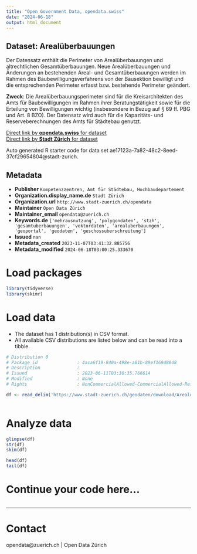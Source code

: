 ```yaml
---
title: "Open Government Data, opendata.swiss"
date: "2024-06-18"
output: html_document
---
```


## Dataset: Arealüberbauungen

Der Datensatz enthält die Perimeter von Arealüberbauungen und altrechtlichen Gesamtüberbauungen. Neue Arealüberbauungen und Änderungen an bestehenden Areal- und Gesamtüberbauungen werden im Rahmen des Baubewilligungsverfahrens von der Bausektion bewilligt und die entsprechenden Perimeter erfasst bzw. bestehende Perimeter geändert.


**Zweck**: Die Arealüberbauungsperimeter sind für die Kreisarchitekten des Amts für Baubewilligungen im Rahmen ihrer Beratungstätigkeit sowie für die Erteilung von Bewilligungen wichtig (insbesondere in Bezug auf § 69 ff. PBG und Art. 8 BZO). Der Datensatz wird auch für die Kapazitäts- und Reserveberechnungen des Amts für Städtebau genutzt.

[Direct link by **opendata.swiss** for dataset](https://opendata.swiss/de/dataset/arealuberbauungen)<br>
[Direct link by **Stadt Zürich** for dataset](https://data.stadt-zuerich.ch/dataset/geo_arealueberbauungen)

Auto generated R starter code for data set ae17123a-7a82-48c2-8eed-37cf29654804@stadt-zurich.

## Metadata

- **Publisher** `Kompetenzzentren, Amt für Städtebau, Hochbaudepartement`
- **Organization.display_name.de** `Stadt Zürich`
- **Organization.url** `http://www.stadt-zuerich.ch/opendata`
- **Maintainer** `Open Data Zürich`
- **Maintainer_email** `opendata@zuerich.ch`
- **Keywords.de** `['mehrausnutzung', 'polygondaten', 'stzh', 'gesamtuberbauungen', 'vektordaten', 'arealuberbauungen', 'geoportal', 'geodaten', 'geschossuberschreitung']`
- **Issued** `nan`
- **Metadata_created** `2023-11-07T03:41:32.885756`
- **Metadata_modified** `2024-06-18T03:00:25.333670`


# Load packages

```r

library(tidyverse)
library(skimr)

```

# Load data

-   The dataset has 1 distribution(s) in CSV format.
-   All available CSV distributions are listed below and can be read into a tibble.

```r

# Distribution 0
# Package_id               : 4aca6f19-840a-498e-a81b-89ef169d88d8
# Description              : 
# Issued                   : 2023-06-11T03:30:35.766614
# Modified                 : None
# Rights                   : NonCommercialAllowed-CommercialAllowed-ReferenceNotRequired

df <- read_delim('https://www.stadt-zuerich.ch/geodaten/download/Arealueberbauungen?format=10008')



```

# Analyze data

```r

glimpse(df)
str(df)
skim(df)

head(df)
tail(df)

```

# Continue your code here...

```r

```

------------------------------------------------------------------------

# Contact

opendata@zuerich.ch | Open Data Zürich
